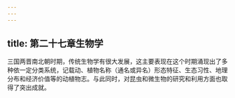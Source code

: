 ```yaml
---
---
---
```

title: 第二十七章生物学
---



三国两晋南北朝时期，传统生物学有很大发展，这主要表现在这个时期涌现出了多种依一定分类系统，记载动、植物名称（通名或异名）形态特征、生态习性、地理分布和经济价值等的动植物志。与此同时，对昆虫和微生物的研究和利用方面也取得了突出成就。